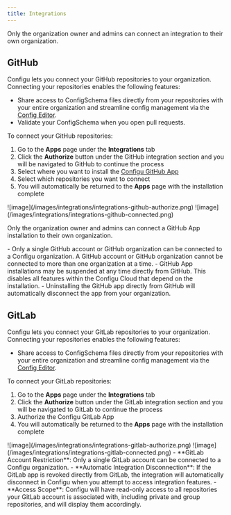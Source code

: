 ```yaml
---
title: Integrations
---
```


<Info>Only the organization owner and admins can connect an integration to their own organization.</Info>

## GitHub

Configu lets you connect your GitHub repositories to your organization. Connecting your repositories enables the following features:

- Share access to ConfigSchema files directly from your repositories with your entire organization and streamline config management via the [Config Editor](/integrations/store/configu/config-editor).
- Validate your ConfigSchema when you open pull requests.

To connect your GitHub repositories:

1. Go to the **Apps** page under the **Integrations** tab
2. Click the **Authorize** button under the GitHub integration section and you will be navigated to GitHub to continue the process
3. Select where you want to install the [Configu GitHub App](https://github.com/apps/configu)
4. Select which repositories you want to connect
5. You will automatically be returned to the **Apps** page with the installation complete

<Frame>![image](/images/integrations/integrations-github-authorize.png)</Frame>

<Frame>![image](/images/integrations/integrations-github-connected.png)</Frame>

<Info>Only the organization owner and admins can connect a GitHub App installation to their own organization.</Info>

<Warning>
- Only a single GitHub account or GitHub organization can be connected to a Configu organization. A GitHub account or GitHub organization cannot be connected to more than one organization at a time.
- GitHub App installations may be suspended at any time directly from GitHub. This disables all features within the Configu Cloud that depend on the installation.
- Uninstalling the GitHub app directly from GitHub will automatically disconnect the app from your organization.

</Warning>

## GitLab

Configu lets you connect your GitLab repositories to your organization. Connecting your repositories enables the following features:

- Share access to ConfigSchema files directly from your repositories with your entire organization and streamline config management via the [Config Editor](/integrations/store/configu/config-editor).

To connect your GitLab repositories:

1. Go to the **Apps** page under the **Integrations** tab
2. Click the **Authorize** button under the GitLab integration section and you will be navigated to GitLab to continue the process
3. Authorize the Configu GitLab App
4. You will automatically be returned to the **Apps** page with the installation complete

<Frame>![image](/images/integrations/integrations-gitlab-authorize.png)</Frame>

<Frame>![image](/images/integrations/integrations-gitlab-connected.png)</Frame>

<Warning>
- **GitLab Account Restriction**: Only a single GitLab account can be connected to a Configu organization.  
- **Automatic Integration Disconnection**: If the GitLab app is revoked directly from GitLab, the integration will automatically disconnect in Configu when you attempt to access integration features.  
- **Access Scope**: Configu will have read-only access to all repositories your GitLab account is associated with, including private and group repositories, and will display them accordingly.

</Warning>
